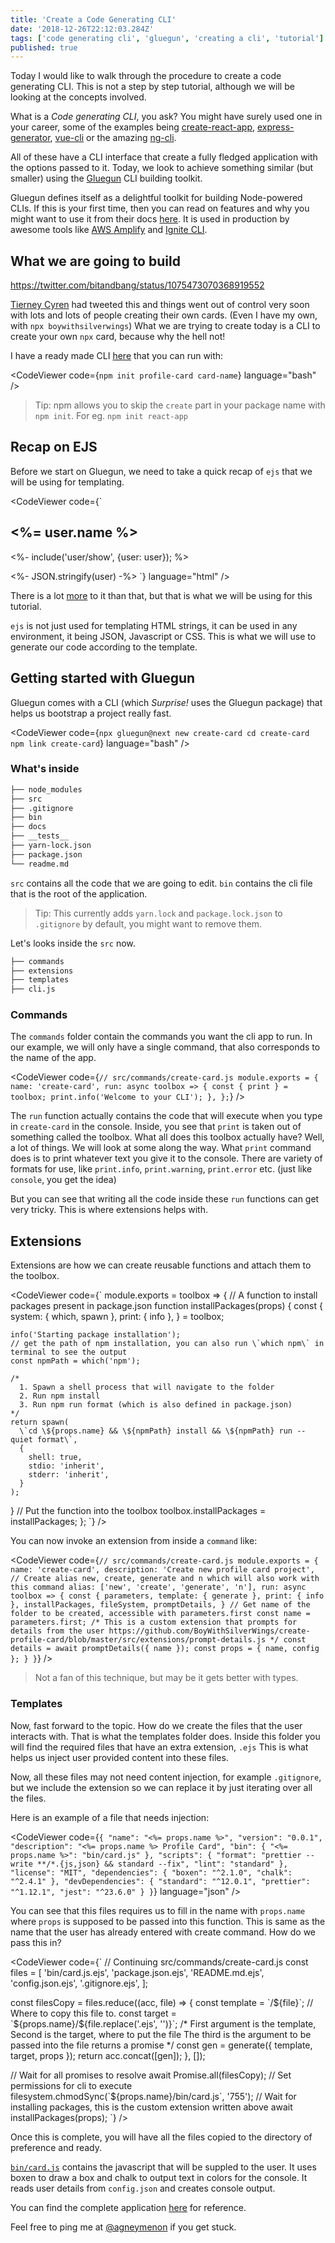 ```yaml
---
title: 'Create a Code Generating CLI'
date: '2018-12-26T22:12:03.284Z'
tags: ['code generating cli', 'gluegun', 'creating a cli', 'tutorial']
published: true
---
```



Today I would like to walk through the procedure to create a code generating CLI. This is not a step by step tutorial, although we will be looking at the concepts involved.

What is a _Code generating CLI_, you ask? You might have surely used one in your career, some of the examples being [create-react-app](https://facebook.github.io/create-react-app/docs/getting-started), [express-generator](https://expressjs.com/en/starter/generator.html), [vue-cli](https://cli.vuejs.org/guide/) or the amazing [ng-cli](https://cli.angular.io/).

All of these have a CLI interface that create a fully fledged application with the options passed to it. Today, we look to achieve something similar (but smaller) using the [Gluegun](https://infinitered.github.io/gluegun/) CLI building toolkit.

Gluegun defines itself as a delightful toolkit for building Node-powered CLIs. If this is your first time, then you can read on features and why you might want to use it from their docs [here](https://infinitered.github.io/gluegun/#/?id=gluegun). It is used in production by awesome tools like [AWS Amplify](https://github.com/aws-amplify/amplify-cli) and [Ignite CLI](https://github.com/infinitered/ignite).

## What we are going to build

https://twitter.com/bitandbang/status/1075473070368919552

[Tierney Cyren](https://twitter.com/bitandbang) had tweeted this and things went out of control very soon with lots and lots of people creating their own cards. (Even I have my own, with `npx boywithsilverwings`) What we are trying to create today is a CLI to create your own `npx` card, because why the hell not!

I have a ready made CLI [here](https://github.com/BoyWithSilverWings/create-profile-card) that you can run with:

<CodeViewer code={`
  npm init profile-card card-name
`} language="bash" />

> Tip: npm allows you to skip the `create` part in your package name with `npm init`. For eg. `npm init react-app`

## Recap on EJS

Before we start on Gluegun, we need to take a quick recap of `ejs` that we will be using for templating.

<CodeViewer code={`
<!-- Substitutes h2 contents with user.name value -->
<h2><%= user.name %></h2>
 
<!-- Includes user/show.ejs file and supplies user to it -->
<%- include('user/show', {user: user}); %>
 
<!-- enters the unescaped value into the tag-->
<%- JSON.stringify(user) -%>
`} language="html" />

There is a lot [more](https://ejs.co/#docs) to it than that, but that is what we will be using for this tutorial.

`ejs` is not just used for templating HTML strings, it can be used in any environment, it being JSON, Javascript or CSS. This is what we will use to generate our code according to the template.

## Getting started with Gluegun

Gluegun comes with a CLI (which _Surprise!_ uses the Gluegun package) that helps us bootstrap a project really fast.

<CodeViewer code={`
npx gluegun@next new create-card
cd create-card
npm link
create-card
`} language="bash" />

### What's inside

```bash
├── node_modules
├── src
├── .gitignore
├── bin
├── docs
├── __tests__
├── yarn-lock.json
├── package.json
└── readme.md
```

`src` contains all the code that we are going to edit. `bin` contains the cli file that is the root of the application.

> Tip: This currently adds `yarn.lock` and `package.lock.json` to `.gitignore` by default, you might want to remove them.

Let's looks inside the `src` now.

```bash
├── commands
├── extensions
├── templates
├── cli.js
```

### Commands

The `commands` folder contain the commands you want the cli app to run. In our example, we will only have a single command, that also corresponds to the name of the app.

<CodeViewer code={`
// src/commands/create-card.js
module.exports = {
  name: 'create-card',
  run: async toolbox => {
    const { print } = toolbox;
    print.info('Welcome to your CLI');
  },
};
`} />

The `run` function actually contains the code that will execute when you type in `create-card` in the console. Inside, you see that `print` is taken out of something called the toolbox. What all does this toolbox actually have? Well, a lot of things. We will look at some along the way. What `print` command does is to print whatever text you give it to the console. There are variety of formats for use, like `print.info`, `print.warning`, `print.error` etc. (just like `console`, you get the idea)

But you can see that writing all the code inside these `run` functions can get very tricky. This is where extensions helps with.

## Extensions

Extensions are how we can create reusable functions and attach them to the toolbox.

<CodeViewer code={`
module.exports = toolbox => {
  // A function to install packages present in package.json
  function installPackages(props) {
    const {
      system: { which, spawn },
      print: { info },
    } = toolbox;
     
    info('Starting package installation');
    // get the path of npm installation, you can also run \`which npm\` in terminal to see the output
    const npmPath = which('npm');
     
    /* 
      1. Spawn a shell process that will navigate to the folder
      2. Run npm install
      3. Run npm run format (which is also defined in package.json)
    */
    return spawn(
      \`cd \${props.name} && \${npmPath} install && \${npmPath} run --quiet format\`,
      {
        shell: true,
        stdio: 'inherit',
        stderr: 'inherit',
      }
    );
  }
  // Put the function into the toolbox
  toolbox.installPackages = installPackages;
};
`} />

You can now invoke an extension from inside a `command` like:

<CodeViewer code={`
// src/commands/create-card.js
module.exports = {
  name: 'create-card',
  description: 'Create new profile card project',
  // Create alias new, create, generate and n which will also work with this command
  alias: ['new', 'create', 'generate', 'n'],
  run: async toolbox => {
    const {
      parameters,
      template: { generate },
      print: { info },
      installPackages,
      fileSystem,
      promptDetails,
    }
    // Get name of the folder to be created, accessible with parameters.first
    const name = parameters.first;
    /*
      This is a custom extension that prompts for details from the user
      https://github.com/BoyWithSilverWings/create-profile-card/blob/master/src/extensions/prompt-details.js
    */
    const details = await promptDetails({ name });
    const props = { name, config };
  }
}
`} />

> Not a fan of this technique, but may be it gets better with types.

### Templates

Now, fast forward to the topic. How do we create the files that the user interacts with. That is what the templates folder does. Inside this folder you will find the required files that have an extra extension, `.ejs` This is what helps us inject user provided content into these files.

Now, all these files may not need content injection, for example `.gitignore`, but we include the extension so we can replace it by just iterating over all the files.

Here is an example of a file that needs injection:

<CodeViewer code={`
{
  "name": "<%= props.name %>",
  "version": "0.0.1",
  "description": "<%= props.name %> Profile Card",
  "bin": {
    "<%= props.name %>": "bin/card.js"
  },
  "scripts": {
    "format": "prettier --write **/*.{js,json} && standard --fix",
    "lint": "standard"
  },
  "license": "MIT",
  "dependencies": {
    "boxen": "^2.1.0",
    "chalk": "^2.4.1"
  },
  "devDependencies": {
    "standard": "^12.0.1",
    "prettier": "^1.12.1",
    "jest": "^23.6.0"
  }
}
`} language="json" />


You can see that this files requires us to fill in the name with `props.name` where `props` is supposed to be passed into this function. This is same as the name that the user has already entered with create command. How do we pass this in?

<CodeViewer code={`
// Continuing src/commands/create-card.js
const files = [
  'bin/card.js.ejs',
  'package.json.ejs',
  'README.md.ejs',
  'config.json.ejs',
  '.gitignore.ejs',
];
 
const filesCopy = files.reduce((acc, file) => {
  const template = \`/\${file}\`;
  // Where to copy this file to.
  const target = \`\${props.name}/\${file.replace('.ejs', '')}\`;
  /* 
    First argument is the template,
    Second is the target, where to put the file
    The third is the argument to be passed into the file
    returns a promise
  */
  const gen = generate({ template, target, props });
  return acc.concat([gen]);
}, []);
 
// Wait for all promises to resolve
await Promise.all(filesCopy);
// Set permissions for cli to execute
filesystem.chmodSync(\`\${props.name}/bin/card.js\`, '755');
// Wait for installing packages, this is the custom extension written above
await installPackages(props);
`} />

Once this is complete, you will have all the files copied to the directory of preference and ready.

[`bin/card.js`](https://github.com/BoyWithSilverWings/create-profile-card/blob/master/src/templates/bin/card.js.ejs) contains the javascript that will be suppled to the user. It uses boxen to draw a box and chalk to output text in colors for the console. It reads user details from `config.json` and creates console output.

You can find the complete application [here](https://github.com/BoyWithSilverWings/create-profile-card) for reference.

Feel free to ping me at [@agneymenon](https://twitter.com/agneymenon) if you get stuck.
